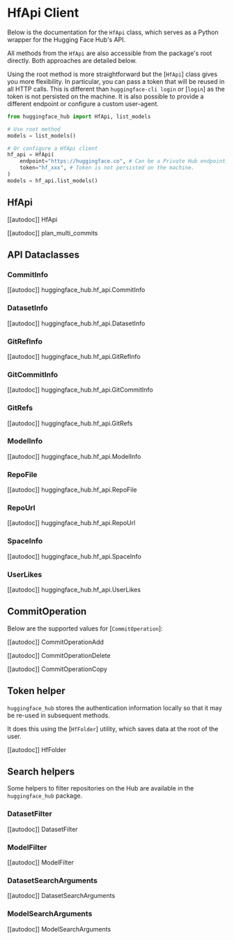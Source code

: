 # HfApi Client

Below is the documentation for the `HfApi` class, which serves as a Python wrapper for the Hugging Face Hub's API.

All methods from the `HfApi` are also accessible from the package's root directly. Both approaches are detailed below.

Using the root method is more straightforward but the [`HfApi`] class gives you more flexibility.
In particular, you can pass a token that will be reused in all HTTP calls. This is different
than `huggingface-cli login` or [`login`] as the token is not persisted on the machine.
It is also possible to provide a different endpoint or configure a custom user-agent.

```python
from huggingface_hub import HfApi, list_models

# Use root method
models = list_models()

# Or configure a HfApi client
hf_api = HfApi(
    endpoint="https://huggingface.co", # Can be a Private Hub endpoint.
    token="hf_xxx", # Token is not persisted on the machine.
)
models = hf_api.list_models()
```

## HfApi

[[autodoc]] HfApi

[[autodoc]] plan_multi_commits

## API Dataclasses

### CommitInfo

[[autodoc]] huggingface_hub.hf_api.CommitInfo

### DatasetInfo

[[autodoc]] huggingface_hub.hf_api.DatasetInfo

### GitRefInfo

[[autodoc]] huggingface_hub.hf_api.GitRefInfo

### GitCommitInfo

[[autodoc]] huggingface_hub.hf_api.GitCommitInfo

### GitRefs

[[autodoc]] huggingface_hub.hf_api.GitRefs

### ModelInfo

[[autodoc]] huggingface_hub.hf_api.ModelInfo

### RepoFile

[[autodoc]] huggingface_hub.hf_api.RepoFile

### RepoUrl

[[autodoc]] huggingface_hub.hf_api.RepoUrl

### SpaceInfo

[[autodoc]] huggingface_hub.hf_api.SpaceInfo

### UserLikes

[[autodoc]] huggingface_hub.hf_api.UserLikes

## CommitOperation

Below are the supported values for [`CommitOperation`]:

[[autodoc]] CommitOperationAdd

[[autodoc]] CommitOperationDelete

[[autodoc]] CommitOperationCopy

## Token helper

`huggingface_hub` stores the authentication information locally so that it may be re-used in subsequent
methods.

It does this using the [`HfFolder`] utility, which saves data at the root of the user.

[[autodoc]] HfFolder

## Search helpers

Some helpers to filter repositories on the Hub are available in the `huggingface_hub` package.

### DatasetFilter

[[autodoc]] DatasetFilter

### ModelFilter

[[autodoc]] ModelFilter

### DatasetSearchArguments

[[autodoc]] DatasetSearchArguments

### ModelSearchArguments

[[autodoc]] ModelSearchArguments
